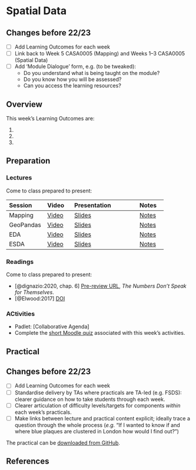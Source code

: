 # Spatial Data

:::{.callout-warning}
## Changes before 22/23

- [ ] Add Learning Outcomes for each week
- [ ] Link back to Week 5 CASA0005 (Mapping) and Weeks 1–3 CASA0005 (Spatial Data)
- [ ] Add 'Module Dialogue' form, e.g. (to be tweaked):
  - Do you understand what is being taught on the module?
  - Do you know how you will be assessed?
  - Can you access the learning resources?
:::

## Overview

::: {.callout-important}
This week's Learning Outcomes are:

1. 
2. 
3. 
::: 


## Preparation 

### Lectures

Come to class prepared to present:

| Session | Video | Presentation | Notes |
| :------ | :---- | :----------- | :---- |
| Mapping | [Video](https://web.microsoftstream.com/video/74559a29-4214-4f79-8d41-06293ba1bade) | [Slides](../lectures/6.1-Mapping.qmd) | [Notes]() |
| GeoPandas | [Video](https://web.microsoftstream.com/video/b79dab45-1390-40e9-b97b-ffd3c63e55d6) | [Slides](../lectures/6.2-Geopandas.qmd) | [Notes]() |
| EDA | [Video](https://web.microsoftstream.com/video/bf4b47c4-2bbc-4989-a11c-cc3be529cef1) |[Slides](../lectures/6.3-EDA.qmd) | [Notes]() |
| ESDA | [Video](https://web.microsoftstream.com/video/5c0a28b2-eb42-4ace-baed-a0fa9131aa4a) | [Slides](../lectures/6.4-ESDA.qmd) | [Notes]() |

### Readings

Come to class prepared to present:

- [@dignazio:2020, chap. 6] [Pre-review URL](https://bookbook.pubpub.org/pub/6ui5n4vo), *The Numbers Don't Speak for Themselves*. 
- [@Elwood:2017] [DOI](https://doi.org/10.1080/13658816.2017.1334892)

### ACtivities

- Padlet: [Collaborative Agenda]
- Complete the [short Moodle quiz](https://moodle.ucl.ac.uk/mod/quiz/view.php?id=2532856) associated with this week's activities.

## Practical

:::{.callout-warning}
## Changes before 22/23
- [ ] Add Learning Outcomes for each week
- [ ] Standardise delivery by TAs where practicals are TA-led (e.g. FSDS): clearer guidance on how to take students through each week.
- [ ] Clearer articulation of difficulty levels/targets for components *within* each week’s practicals.
- [ ] Make links between lecture and practical content explicit; ideally trace a question through the whole process (*e.g.* “If I wanted to know if and where blue plaques are clustered in London how would I find out?”)
:::

The practical can be [downloaded from GitHub](https://github.com/jreades/fsds/blob/master/practicals/Practical-06-Spatial_Data.ipynb).

## References 
